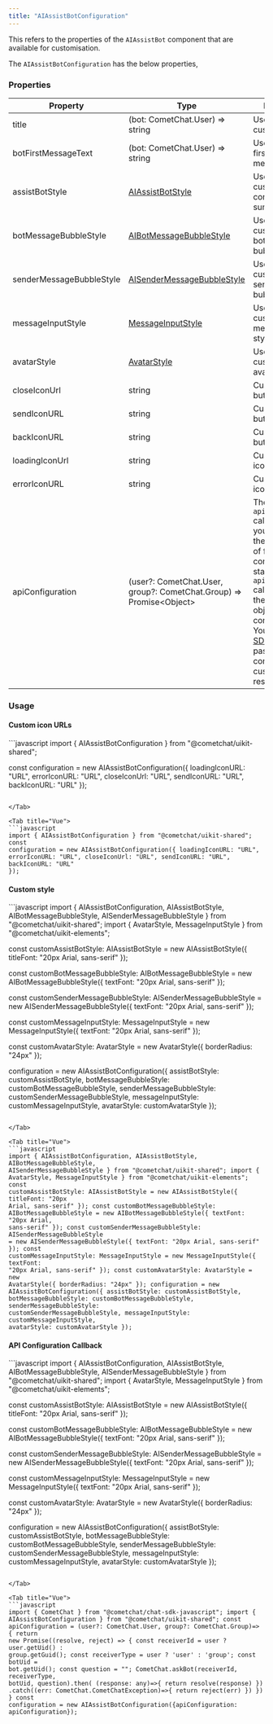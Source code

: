 ```yaml
---
title: "AIAssistBotConfiguration"
---
```


This refers to the properties of the `AIAssistBot` component that are available for customisation.

The `AIAssistBotConfiguration` has the below properties,

### Properties

| Property                 | Type                                                                                          | Description                                                                                                                                                                                                                                                                                          |
| ------------------------ | --------------------------------------------------------------------------------------------- | ---------------------------------------------------------------------------------------------------------------------------------------------------------------------------------------------------------------------------------------------------------------------------------------------------- |
| title                    | (bot: CometChat.User) => string                                                               | Used to set a custom title.                                                                                                                                                                                                                                                                          |
| botFirstMessageText      | (bot: CometChat.User) => string                                                               | Used to set the first bot message.                                                                                                                                                                                                                                                                   |
| assistBotStyle           | [AIAssistBotStyle](/docs/web-shared/ai-assist-bot-style)                                      | Used to provide custom styling to conversation summary view.                                                                                                                                                                                                                                         |
| botMessageBubbleStyle    | [AIBotMessageBubbleStyle](/docs/web-shared/ai-assist-bot-style#aibotmessagebubblestyle)       | Used to customise the bot message bubble style.                                                                                                                                                                                                                                                      |
| senderMessageBubbleStyle | [AISenderMessageBubbleStyle](/docs/web-shared/ai-assist-bot-style#aisendermessagebubblestyle) | Used to customise the sender message bubble style                                                                                                                                                                                                                                                    |
| messageInputStyle        | [MessageInputStyle](/docs/web-elements/message-input#messageinputstyle)                       | Used to customise the message input style.                                                                                                                                                                                                                                                           |
| avatarStyle              | [AvatarStyle](/docs/web-elements/avatar#avatar-style)                                         | Used to customise the avatar style.                                                                                                                                                                                                                                                                  |
| closeIconUrl             | string                                                                                        | Custom close button icon url.                                                                                                                                                                                                                                                                        |
| sendIconURL              | string                                                                                        | Custom send button icon url.                                                                                                                                                                                                                                                                         |
| backIconURL              | string                                                                                        | Custom back button icon url.                                                                                                                                                                                                                                                                         |
| loadingIconUrl           | string                                                                                        | Custom loading icon url.                                                                                                                                                                                                                                                                             |
| errorIconURL             | string                                                                                        | Custom error icon url.                                                                                                                                                                                                                                                                               |
| apiConfiguration         | (user?: CometChat.User, group?: CometChat.Group) => Promise\<Object>                          | The `apiConfiguration` callback allows you to override the default logic of fetching conversation starters. The `apiConfiguration` callback passes the user/group object of the conversation. You can use the [SDK Method](/docs/ai/bots) & pass additional configuration to customise the response. |

### Usage

#### Custom icon URLs

<Tabs>
<Tab title="React">
```javascript
import { AIAssistBotConfiguration } from "@cometchat/uikit-shared";

const configuration = new AIAssistBotConfiguration({
  loadingIconURL: "URL",
  errorIconURL: "URL",
  closeIconUrl: "URL",
  sendIconURL: "URL",
  backIconURL: "URL"
});
```

</Tab>

<Tab title="Vue">
```javascript
import { AIAssistBotConfiguration } from "@cometchat/uikit-shared"; const
configuration = new AIAssistBotConfiguration({ loadingIconURL: "URL",
errorIconURL: "URL", closeIconUrl: "URL", sendIconURL: "URL", backIconURL: "URL"
});
```

</Tab>

</Tabs>

#### Custom style

<Tabs>
<Tab title="React">
```javascript
import { AIAssistBotConfiguration, AIAssistBotStyle, AIBotMessageBubbleStyle, AISenderMessageBubbleStyle } from "@cometchat/uikit-shared";
import { AvatarStyle, MessageInputStyle } from "@cometchat/uikit-elements";

const customAssistBotStyle: AIAssistBotStyle = new AIAssistBotStyle({
	titleFont: "20px Arial, sans-serif"
});

const customBotMessageBubbleStyle: AIBotMessageBubbleStyle = new AIBotMessageBubbleStyle({
  textFont: "20px Arial, sans-serif"
});

const customSenderMessageBubbleStyle: AISenderMessageBubbleStyle = new AISenderMessageBubbleStyle({
	textFont: "20px Arial, sans-serif"
});

const customMessageInputStyle: MessageInputStyle = new MessageInputStyle({
	textFont: "20px Arial, sans-serif"
});

const customAvatarStyle: AvatarStyle = new AvatarStyle({
	borderRadius: "24px"
});

configuration = new AIAssistBotConfiguration({
  assistBotStyle: customAssistBotStyle,
	botMessageBubbleStyle: customBotMessageBubbleStyle,
  senderMessageBubbleStyle: customSenderMessageBubbleStyle,
  messageInputStyle: customMessageInputStyle,
  avatarStyle: customAvatarStyle
});
```

</Tab>

<Tab title="Vue">
```javascript
import { AIAssistBotConfiguration, AIAssistBotStyle, AIBotMessageBubbleStyle,
AISenderMessageBubbleStyle } from "@cometchat/uikit-shared"; import {
AvatarStyle, MessageInputStyle } from "@cometchat/uikit-elements"; const
customAssistBotStyle: AIAssistBotStyle = new AIAssistBotStyle({ titleFont: "20px
Arial, sans-serif" }); const customBotMessageBubbleStyle:
AIBotMessageBubbleStyle = new AIBotMessageBubbleStyle({ textFont: "20px Arial,
sans-serif" }); const customSenderMessageBubbleStyle: AISenderMessageBubbleStyle
= new AISenderMessageBubbleStyle({ textFont: "20px Arial, sans-serif" }); const
customMessageInputStyle: MessageInputStyle = new MessageInputStyle({ textFont:
"20px Arial, sans-serif" }); const customAvatarStyle: AvatarStyle = new
AvatarStyle({ borderRadius: "24px" }); configuration = new
AIAssistBotConfiguration({ assistBotStyle: customAssistBotStyle,
botMessageBubbleStyle: customBotMessageBubbleStyle, senderMessageBubbleStyle:
customSenderMessageBubbleStyle, messageInputStyle: customMessageInputStyle,
avatarStyle: customAvatarStyle });
```

</Tab>

</Tabs>

#### API Configuration Callback

<Tabs>
<Tab title="React">
```javascript
import { AIAssistBotConfiguration, AIAssistBotStyle, AIBotMessageBubbleStyle, AISenderMessageBubbleStyle } from "@cometchat/uikit-shared";
import { AvatarStyle, MessageInputStyle } from "@cometchat/uikit-elements";

const customAssistBotStyle: AIAssistBotStyle = new AIAssistBotStyle({
	titleFont: "20px Arial, sans-serif"
});

const customBotMessageBubbleStyle: AIBotMessageBubbleStyle = new AIBotMessageBubbleStyle({
  textFont: "20px Arial, sans-serif"
});

const customSenderMessageBubbleStyle: AISenderMessageBubbleStyle = new AISenderMessageBubbleStyle({
	textFont: "20px Arial, sans-serif"
});

const customMessageInputStyle: MessageInputStyle = new MessageInputStyle({
	textFont: "20px Arial, sans-serif"
});

const customAvatarStyle: AvatarStyle = new AvatarStyle({
	borderRadius: "24px"
});

configuration = new AIAssistBotConfiguration({
  assistBotStyle: customAssistBotStyle,
	botMessageBubbleStyle: customBotMessageBubbleStyle,
  senderMessageBubbleStyle: customSenderMessageBubbleStyle,
  messageInputStyle: customMessageInputStyle,
  avatarStyle: customAvatarStyle
});
```

</Tab>

<Tab title="Vue">
```javascript
import { CometChat } from "@cometchat/chat-sdk-javascript"; import {
AIAssistBotConfiguration } from "@cometchat/uikit-shared"; const
apiConfiguration = (user?: CometChat.User, group?: CometChat.Group)=> { return
new Promise((resolve, reject) => { const receiverId = user ? user.getUid() :
group.getGuid(); const receiverType = user ? 'user' : 'group'; const botUid =
bot.getUid(); const question = ""; CometChat.askBot(receiverId, receiverType,
botUid, question).then( (response: any)=>{ return resolve(response) })
.catch((err: CometChat.CometChatException)=>{ return reject(err) }) }) } const
configuration = new AIAssistBotConfiguration({apiConfiguration:
apiConfiguration});
```

</Tab>

</Tabs>
